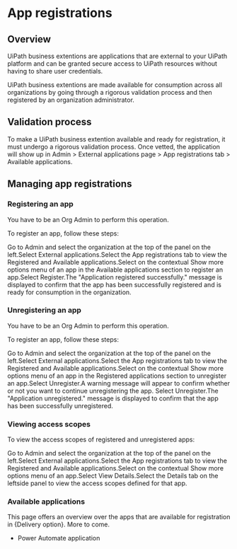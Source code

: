 ﻿# App registrations


## Overview

UiPath business extentions are applications that are external to your UiPath platform and can be granted secure access to UiPath resources without having to share user credentials.

UiPath business extentions are made available for consumption across all organizations by going through a rigorous validation
                process and then registered by an organization administrator.


## Validation process

To make a UiPath business extention available and ready for registration, it must undergo a rigorous validation process. Once vetted, the application will show up in Admin > External applications page > App registrations tab > Available applications.


## Managing app registrations




### Registering an app

You have to be an Org Admin to perform this operation.

To register an app, follow these steps:

Go to Admin and select the organization at the top of the panel on the left.Select External applications.Select the App registrations tab to view the Registered and Available applications.Select on the contextual Show more options menu of an app in the Available applications section to register an app.Select Register.The "Application registered successfully." message is displayed to confirm that the app has been successfully registered and is ready for consumption in the organization.


### Unregistering an app

You have to be an Org Admin to perform this operation.

To register an app, follow these steps:

Go to Admin and select the organization at the top of the panel on the left.Select External applications.Select the App registrations tab to view the Registered and Available applications.Select on the contextual Show more options menu of an app in the Registered applications section to unregister an app.Select Unregister.A warning message will appear to confirm whether or not you want to continue unregistering the app. Select Unregister.The "Application unregistered." message is displayed to confirm that the app has been successfully unregistered.


### Viewing access scopes

To view the access scopes of registered and unregistered apps:

Go to Admin and select the organization at the top of the panel on the left.Select External applications.Select the App registrations tab to view the Registered and Available applications.Select on the contextual Show more options menu of an app.Select View Details.Select the Details tab on the leftside panel to view the access scopes defined for that app.


### Available applications

This page offers an overview over the apps that are available for registration in {Delivery option}. More to come.

* Power Automate application

